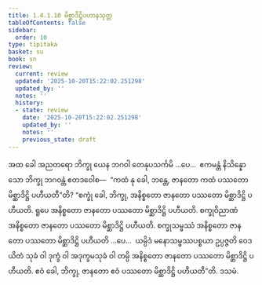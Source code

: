 ```yaml
---
title: 1.4.1.10 မိစ္ဆာဒိဋ္ဌိပဟာနသုတ္တ
tableOfContents: false
sidebar:
  order: 10
type: tipitaka
basket: su
book: sn
review:
  current: review
  updated: '2025-10-20T15:22:02.251298'
  updated_by: ''
  notes: ''
  history:
  - state: review
    date: '2025-10-20T15:22:02.251298'
    updated_by: ''
    notes: ''
    previous_state: draft
---
```



<DynamicBreadcrumb />


<ReviewStatus review={frontmatter.review} showDetails={true} />

<HypothesisAnnotation frontmatter={frontmatter} />

<Division number="165" book="sn" e="ch" v="18" p="304">

<Paragraph number="880" book="sn">
အထ ခေါ အညတရော ဘိက္ခု ယေန ဘဂဝါ တေနုပသင်္ကမိ …ပေ…  ဧကမန္တံ နိသိန္နော သော ဘိက္ခု ဘဂဝန္တံ ဧတဒဝေါစ—  “ကထံ နု ခေါ, ဘန္တေ, ဇာနတော ကထံ ပဿတော မိစ္ဆာဒိဋ္ဌိ ပဟီယတီ”တိ?
</Paragraph>

<Paragraph number="881" book="sn">
“စက္ခုံ ခေါ, ဘိက္ခု, အနိစ္စတော ဇာနတော ပဿတော မိစ္ဆာဒိဋ္ဌိ ပဟီယတိ. ရူပေ အနိစ္စတော ဇာနတော ပဿတော မိစ္ဆာဒိဋ္ဌိ ပဟီယတိ. စက္ခုဝိညာဏံ အနိစ္စတော ဇာနတော ပဿတော မိစ္ဆာဒိဋ္ဌိ ပဟီယတိ. စက္ခုသမ္ဖဿံ အနိစ္စတော ဇာနတော ပဿတော မိစ္ဆာဒိဋ္ဌိ ပဟီယတိ …ပေ…  ယမ္ပိဒံ မနောသမ္ဖဿပစ္စယာ ဥပ္ပဇ္ဇတိ ဝေဒယိတံ သုခံ ဝါ ဒုက္ခံ ဝါ အဒုက္ခမသုခံ ဝါ တမ္ပိ အနိစ္စတော ဇာနတော ပဿတော မိစ္ဆာဒိဋ္ဌိ ပဟီယတိ. ဧဝံ ခေါ, ဘိက္ခု, ဇာနတော ဧဝံ ပဿတော မိစ္ဆာဒိဋ္ဌိ ပဟီယတီ”တိ.

</Paragraph>
</Division>

<Paragraph number="882" type="center" book="sn">
ဒသမံ.
</Paragraph>